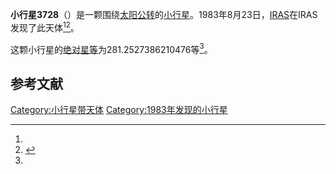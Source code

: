 {{Infobox planet
| bgcolour = #FFFFC0
| name = 3728 IRAS
| symbol = 
| image = 
| caption = 
| discovery = yes
| discovery_ref = 
| discoverer = [[IRAS|IRAS]]
| discovery_site = [[IRAS|IRAS]] 
| discovered = 1983年8月23日
| designations = yes
| mp_name = 
| named_after = 
| alt_names = 1983 QF/ 1948 RN / 1963 FA / 1972 FH / 1976 GL / 1985 GT
| mp_category = [[主带小行星|主带小行星]]
| orbit_ref = <ref name="a">[http://ssd.jpl.nasa.gov/sbdb.cgi?sstr=3728 3728 IRAS] {{Wayback|url=http://ssd.jpl.nasa.gov/sbdb.cgi?sstr=3728 |date=20200917210846 }}，小行星數據庫瀏覽器（JPL Small-Body Database Browser）－[[美国国家航空航天局|美国国家航空航天局]]喷气推进实验室</ref>
| epoch = 2456400.5 (2013年4月18日更新)
| aphelion = {{convert|3.213412917532826|AU|km|3|abbr=on|lk=out}}
| perihelion = {{convert|2.08611367133748|AU|km|3|abbr=on}}
| semimajor = {{convert|2.649763294435153|AU|km|3|abbr=on}}
| eccentricity = 0.212716971
| period = 1575.466041 [[日|日]]<br />4.31[[儒略年|儒略年]]
| avg_speed = 
| inclination = 22.586811590
| asc_node = 167.3907621383975
| mean_anomaly = 
| arg_peri = 281.2527386210476
| satellites = 
| physical_characteristics = yes
| dimensions = 
| mass = 
| density = 
| surface_grav = 
| escape_velocity = 
| sidereal_day = 
| axial_tilt = 
| pole_ecliptic_lat = 
| pole_ecliptic_lon = 
| albedo = 
| temperatures= 
| temp_name1 = 
| mean_temp_1 = 
| max_temp_1 = 
| temp_name2 = 
| max_temp_2 = 
| spectral_type = 
| abs_magnitude = 281.2527386210476
}}

'''小行星3728'''（{{lang-en|3728 IRAS}}）是一颗围绕[[太阳|太阳]][[公转|公转]]的[[小行星|小行星]]。1983年8月23日，[[IRAS|IRAS]]在IRAS发现了此天体<ref name="a" /><ref>{{cite news|title=小行星列表|url=http://cfa-www.harvard.edu/iau/lists/NumberedMPs.txt|accessdate=2013-07-08|newspaper=哈佛大学|archive-date=2008-05-17|archive-url=https://web.archive.org/web/20080517010638/http://cfa-www.harvard.edu/iau/lists/NumberedMPs.txt|dead-url=no}}</ref>。

这颗小行星的[[绝对星等|绝对星等]]为281.2527386210476等<ref name="a" />。

==参考文献==
{{reflist}}
{{Minor Planet Number|[[小行星3727|小行星3727]]|[[小行星3729|小行星3729]]}}

{{小天体}}

[[Category:小行星带天体|Category:小行星带天体]]
[[Category:1983年发现的小行星|Category:1983年发现的小行星]]

{{asteroid-stub}}
